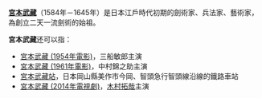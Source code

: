 '''[[宮本武藏|宮本武藏]]'''（1584年－1645年）是日本江戶時代初期的劍術家、兵法家、藝術家，為創立二天一流劍術的始祖。

'''宮本武藏'''还可以指：
* [[宮本武藏_(1954年電影)|宮本武藏 (1954年電影)]]，三船敏郎主演
* [[宮本武藏_(1961年電影)|宮本武藏 (1961年電影)]]，中村錦之助主演
* [[宮本武藏站|宮本武藏站]]，日本岡山縣美作市今岡、智頭急行智頭線沿線的鐵路車站
* [[宮本武藏_(2014年電視劇)|宮本武藏 (2014年電視劇)]]，[[木村拓哉|木村拓哉]]主演

{{Disambig|Cat=四字消歧义}}